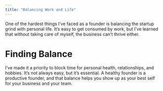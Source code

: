 ```yaml
---
title: "Balancing Work and Life"
---
```



<div className={styles.preserve}>


One of the hardest things I’ve faced as a founder is balancing the startup grind with personal life. It’s easy to get consumed by work, but I’ve learned that without taking care of myself, the business can’t thrive either.


<h1>Finding Balance</h1>
I’ve made it a priority to block time for personal health, relationships, and hobbies. It’s not always easy, but it’s essential. A healthy founder is a productive founder, and that balance helps you show up as your best self for your business and your team.



</div>